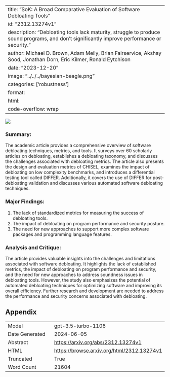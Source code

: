 
---
title: "SoK: A Broad Comparative Evaluation of Software Debloating Tools"
id: "2312.13274v1"
description: "Debloating tools lack maturity, struggle to produce sound programs, and don't significantly improve performance or security."
author: Michael D. Brown, Adam Meily, Brian Fairservice, Akshay Sood, Jonathan Dorn, Eric Kilmer, Ronald Eytchison
date: "2023-12-20"
image: "../../../bayesian-beagle.png"
categories: ['robustness']
format:
  html:
    code-overflow: wrap
---

![](../../../bayesian-beagle.png)

### Summary:

The academic article provides a comprehensive overview of software debloating techniques, metrics, and tools. It surveys over 60 scholarly articles on debloating, establishes a debloating taxonomy, and discusses the challenges associated with debloating metrics. The article also presents the design and evaluation metrics of CHISEL, examines the impact of debloating on low complexity benchmarks, and introduces a differential testing tool called DIFFER. Additionally, it covers the use of DIFFER for post-debloating validation and discusses various automated software debloating techniques.

### Major Findings:
1. The lack of standardized metrics for measuring the success of debloating tools.
2. The impact of debloating on program performance and security posture.
3. The need for new approaches to support more complex software packages and programming language features.

### Analysis and Critique:
The article provides valuable insights into the challenges and limitations associated with software debloating. It highlights the lack of established metrics, the impact of debloating on program performance and security, and the need for new approaches to address soundness issues in debloating tools. However, the study also emphasizes the potential of automated debloating techniques for optimizing software and improving its overall efficiency. Further research and development are needed to address the performance and security concerns associated with debloating.

## Appendix

|          |          |
|----------|----------|
| Model     | gpt-3.5-turbo-1106       |
| Date Generated     | 2024-06-05       |
| Abstract | [https://arxiv.org/abs/2312.13274v1](https://arxiv.org/abs/2312.13274v1)        |
| HTML     | [https://browse.arxiv.org/html/2312.13274v1](https://browse.arxiv.org/html/2312.13274v1)       |
| Truncated       | True       |
| Word Count       | 21604       |